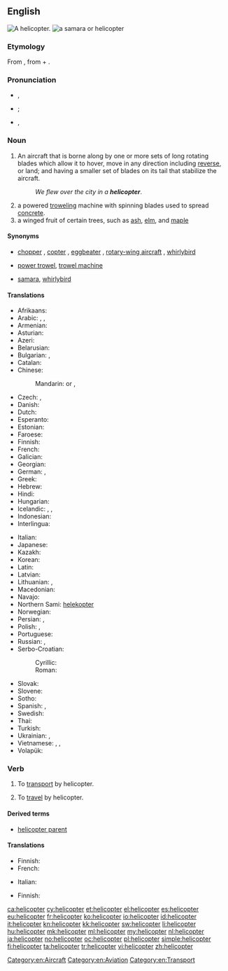 ==English==
[[Image:Bell 206L3 (D-HASA).jpg|thumb|right|A helicopter.]]
[[File:Acer circinatum 9468.JPG|thumb|a [[samara]] or '''helicopter''']]

===Etymology===
From {{etyl|fr}} {{term|hélicoptère|lang=fr}}, from {{etyl|grc}} {{term|ἕλιξ||spiral|sc=polytonic|tr=helix|lang=grc}} + {{term|πτερόν|sc=polytonic|tr=pteron||wing|lang=grc}}.

===Pronunciation===
* {{a|AusE}} {{IPA|/ˈheliˌkoptə(ɹ)/}}, {{X-SAMPA|/"heli%kopt@(r\)/}}
* {{a|UK}} {{IPA|/ˈhɛl.iˌkɒp.tə(ɹ)/|/ˈhɛl.ɪˌkɒp.tə(ɹ)/}}; {{X-SAMPA|/"hEl.i%kQp.t@(r)/|/"hEl.I%kQp.t@(r)/}}
* {{a|US}} {{IPA|/ˈhɛlɨˌkɑptɚ/}}, {{X-SAMPA|/"hEl1%kApt@`/}}

===Noun===
{{en-noun}}

# An aircraft that is borne along by one or more sets of long rotating blades which allow it to hover, move in any direction including [[reverse]], or land; and having a smaller set of blades on its tail that stabilize the aircraft.
#: ''We flew over the city in a '''helicopter'''''.
# a powered [[trowel]]ing machine with spinning blades used to spread [[concrete]].
# a winged fruit of certain trees, such as [[ash]], [[elm]], and [[maple]]

====Synonyms====
* {{sense|aircraft}} [[chopper]] {{qualifier|informal}}, [[copter]] {{qualifier|informal}}, [[eggbeater]] {{qualifier|slang}}, [[rotary-wing aircraft]] {{qualifier|technical}}, [[whirlybird]] {{qualifier|slang}}
* {{sense|trowelling device}} [[power trowel]], [[trowel machine]]
* {{sense|winged fruit}} [[samara]], [[whirlybird]]

====Translations====
{{trans-top|aircraft}}
* Afrikaans: {{t-|af|helikopter}}
* Arabic: {{t-|ar|طائرة عامودية|f|tr=ṭāʾira ʿamudíyya}}, {{t-|ar|هليكوبتر|m|tr=hilikubtar}}, {{t-|ar|حوامة|f|tr=ḥawwāma}}
* Armenian: {{t-|hy|ուղղաթիռ|tr=uġġat'iṙ}}
* Asturian: {{t-|ast|helicópteru|m}}
* Azeri: {{t|az|vertolyot}}
* Belarusian: {{t|be|верталёт|m|tr=vjertaljót|sc=Cyrl}}
* Bulgarian: {{t|bg|хеликоптер|m|tr=helikópter|sc=Cyrl}}, {{t|bg|въртолет|m|tr=vǎrtolét|sc=Cyrl}}
* Catalan: {{t+|ca|helicòpter|m}}
* Chinese:
*: Mandarin: {{t|cmn|直升機|sc=Hani}} or {{t|cmn|直昇機|sc=Hani}}, {{t|cmn|直升机|tr=zhíshēngjī|sc=Hani}}
* Czech: {{t-|cs|vrtulník|m}}, {{t-|cs|helikoptéra|f}}
* Danish: {{t+|da|helikopter}}
* Dutch: {{t+|nl|helikopter|m}}
* Esperanto: {{t-|eo|helikoptero}}
* Estonian: {{t-|et|helikopter}}
* Faroese: {{t+|fo|tyrla|f}}
* Finnish: {{t+|fi|helikopteri}}
* French: {{t+|fr|hélicoptère|m}}
* Galician: {{t-|gl|helicóptero|m}}
* Georgian: {{t|ka|ვერტმფრენი|tr=vertmp'reni|sc=Geor}}
* German: {{t+|de|Helikopter|m}}, {{t+|de|Hubschrauber|m}}
* Greek: {{t+|el|ελικόπτερο|n|tr=elikóptero}}
* Hebrew: {{t+|he|מסוק|m|tr=masók}}
* Hindi: {{t-|hi|हेलिकॉप्टर|tr=helikopṭar}}
* Hungarian: {{t+|hu|helikopter}}
* Icelandic: {{t+|is|þyrla|f}}, {{t-|is|þyrilvængja|f}} {{qualifier|obsolete}}, {{t-|is|kofti|m}} {{qualifier|obsolete}}
* Indonesian: {{t+|id|helikopter}}
* Interlingua: {{t-|ia|helicoptero}}
{{trans-mid}}
* Italian: {{t+|it|elicottero|m}}
* Japanese: {{t-|ja|ヘリコプター|tr=herikoputā}}
* Kazakh: {{t|kk|тікұшақ|tr=tikuşaq|sc=Cyrl}}
* Korean: {{t+|ko|헬리콥터|tr=helikopteo|sc=Hang}}
* Latin: {{t-|la|helicopterus|m}}
* Latvian: {{t-|lv|helikopters|f}}
* Lithuanian: {{t-|li|sraigtasparnis|m}}, {{qualifier|rare}} {{t-|li|helikopteris|m}}
* Macedonian: {{t+|mk|хеликоптер|m|tr=helikópter}}
* Navajo: {{tø|nv|bikááʼ náʼoobałí}}
* Northern Sami: [[helekopter]]
* Norwegian: {{t+|no|helikopter|n}}
* Persian: {{t+|fa|بالگرد|tr=bâlgard}}, {{t|fa|هلیکوپتر|tr=helikōpter|sc=fa-Arab}}
* Polish: {{t-|pl|śmigłowiec|m}}, {{t+|pl|helikopter|m}}
* Portuguese: {{t+|pt|helicóptero|m}}
* Russian: {{t+|ru|вертолёт|m|tr=vertoljót}}, {{t|ru|геликоптер|m|tr=gelikópter|sc=Cyrl}} {{qualifier|dated}}
* Serbo-Croatian:
*: Cyrillic: {{t-|sh|хеликоптер|m}}
*: Roman: {{t-|sh|helikopter|m}}
* Slovak: {{t|sk|vrtuľník|m}}
* Slovene: {{t+|sl|helikopter|m}}
* Sotho: {{t+|st|helikopotare}}
* Spanish: {{t+|es|helicóptero|m}}, {{t+|es|autogiro|m}}
* Swedish: {{t+|sv|helikopter|c}}
* Thai: {{t-|th|เฮลิคอบเตอ|c|tr=helikhoptoe}}
* Turkish: {{t+|tr|helikopter}}
* Ukrainian: {{t|uk|вертоліт|m|tr=vertolít|sc=Cyrl}}, {{t|uk|гелікоптер|m|tr=helikópter|sc=Cyrl}}
* Vietnamese: {{t-|vi|máy bay lên thẳng}}, {{t-|vi|máy bay trực thăng}}, {{t+|vi|trực thăng}}
* Volapük: {{t-|vo|tovaskrubian}}
{{trans-bottom}}

{{trans-top|machine for spreading concrete}}
{{trans-mid}}
{{trans-bottom}}

===Verb===
{{en-verb}}

# {{transitive}} To [[transport]] by helicopter.
# {{intransitive}} To [[travel]] by helicopter.

====Derived terms====
* [[helicopter parent]]

====Translations====
{{trans-top|to transport by helicopter}}
* Finnish: {{t+|fi|kuljettaa}} {{t+|fi|helikopteri|alt=helikopterilla}}
* French: {{t+|fr|héliporter}}
{{trans-mid}}
* Italian: {{t-|it|elitrasportare}}
{{trans-bottom}}

{{trans-top|to travel by helicopter}}
* Finnish: {{t+|fi|matkustaa}} {{t+|fi|helikopteri|alt=helikopterilla}}
{{trans-mid}}
{{trans-bottom}}

[[Category:en:Aircraft]]
[[Category:en:Aviation]]
[[Category:en:Transport]]

[[ca:helicopter]]
[[cy:helicopter]]
[[et:helicopter]]
[[el:helicopter]]
[[es:helicopter]]
[[eu:helicopter]]
[[fr:helicopter]]
[[ko:helicopter]]
[[io:helicopter]]
[[id:helicopter]]
[[it:helicopter]]
[[kn:helicopter]]
[[kk:helicopter]]
[[sw:helicopter]]
[[li:helicopter]]
[[hu:helicopter]]
[[mk:helicopter]]
[[ml:helicopter]]
[[my:helicopter]]
[[nl:helicopter]]
[[ja:helicopter]]
[[no:helicopter]]
[[oc:helicopter]]
[[pl:helicopter]]
[[simple:helicopter]]
[[fi:helicopter]]
[[ta:helicopter]]
[[tr:helicopter]]
[[vi:helicopter]]
[[zh:helicopter]]